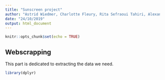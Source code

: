 ```yaml
---
title: "Sunscreen project"
author: "Astrid Wiedmer, Charlotte Fleury, Rita Sefraoui Tahiri, Alexandre Schroeter"
date: "24/10/2019"
output: html_document
---
```


```r
knitr::opts_chunk$set(echo = TRUE)
```

## Webscrapping
This part is dedicated to extracting the data we need. 
```r
library(dplyr)
```


